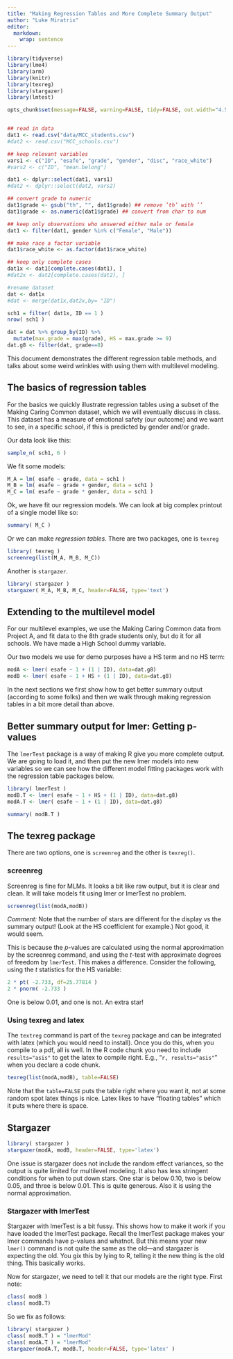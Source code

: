 ```yaml
---
title: "Making Regression Tables and More Complete Summary Output"
author: "Luke Miratrix"
editor: 
  markdown: 
    wrap: sentence
---
```


```r

library(tidyverse)
library(lme4)
library(arm)
library(knitr)
library(texreg)
library(stargazer)
library(lmtest)

opts_chunk$set(message=FALSE, warning=FALSE, tidy=FALSE, out.width="4.5in")


## read in data
dat1 <- read.csv("data/MCC_students.csv")
#dat2 <- read.csv("MCC_schools.csv")

## keep relevant variables
vars1 <- c("ID", "esafe", "grade", "gender", "disc", "race_white")
#vars2 <- c("ID", "mean.belong")

dat1 <- dplyr::select(dat1, vars1)
#dat2 <- dplyr::select(dat2, vars2)

## convert grade to numeric
dat1$grade <- gsub("th", "", dat1$grade) ## remove ’th’ with ’’ 
dat1$grade <- as.numeric(dat1$grade) ## convert from char to num

## keep only observations who answered either male or female
dat1 <- filter(dat1, gender %in% c("Female", "Male"))

## make race a factor variable
dat1$race_white <- as.factor(dat1$race_white)

## keep only complete cases
dat1x <- dat1[complete.cases(dat1), ]
#dat2x <- dat2[complete.cases(dat2), ]

#rename dataset
dat <- dat1x
#dat <- merge(dat1x,dat2x,by= "ID")

sch1 = filter( dat1x, ID == 1 )
nrow( sch1 )

dat = dat %>% group_by(ID) %>% 
  mutate(max.grade = max(grade), HS = max.grade >= 9)
dat.g8 <- filter(dat, grade==8)

```

This document demonstrates the different regression table methods, and talks about some weird wrinkles with using them with multilevel modeling.

## The basics of regression tables

For the basics we quickly illustrate regression tables using a subset of the Making Caring Common dataset, which we will eventually discuss in class.
This dataset has a measure of emotional safety (our outcome) and we want to see, in a specific school, if this is predicted by gender and/or grade.

Our data look like this:

```r
sample_n( sch1, 6 )
```

We fit some models:

```r
M_A = lm( esafe ~ grade, data = sch1 )
M_B = lm( esafe ~ grade + gender, data = sch1 )
M_C = lm( esafe ~ grade * gender, data = sch1 )
```

Ok, we have fit our regression models.
We can look at big complex printout of a single model like so:

```r
summary( M_C )
```

Or we can make *regression tables*.
There are two packages, one is `texreg`

```r
library( texreg )
screenreg(list(M_A, M_B, M_C))
```

Another is `stargazer`.

```r
library( stargazer )
stargazer( M_A, M_B, M_C, header=FALSE, type='text')
```

## Extending to the multilevel model

For our multilevel examples, we use the Making Caring Common data from Project A, and fit data to the 8th grade students only, but do it for all schools.
We have made a High School dummy variable.

Our two models we use for demo purposes have a HS term and no HS term:

```r
modA <- lmer( esafe ~ 1 + (1 | ID), data=dat.g8)
modB <- lmer( esafe ~ 1 + HS + (1 | ID), data=dat.g8)
```

In the next sections we first show how to get better summary output (according to some folks) and then we walk through making regression tables in a bit more detail than above.

## Better summary output for lmer: Getting p-values

The `lmerTest` package is a way of making R give you more complete output.
We are going to load it, and then put the new lmer models into new variables so we can see how the different model fitting packages work with the regression table packages below.

```r
library( lmerTest )
modB.T <- lmer( esafe ~ 1 + HS + (1 | ID), data=dat.g8)
modA.T <- lmer( esafe ~ 1 + (1 | ID), data=dat.g8)

summary( modB.T )
```

## The texreg package

There are two options, one is `screenreg` and the other is `texreg()`.

### screenreg

Screenreg is fine for MLMs.
It looks a bit like raw output, but it is clear and clean.
It will take models fit using lmer or lmerTest no problem.

```r
screenreg(list(modA,modB))
```

*Comment:* Note that the number of stars are different for the display vs the summary output!
(Look at the HS coefficient for example.) Not good, it would seem.

This is because the $p$-values are calculated using the normal approximation by the screenreg command, and using the $t$-test with approximate degrees of freedom by `lmerTest`.
This makes a difference.
Consider the following, using the $t$ statistics for the HS variable:

```r
2 * pt( -2.733, df=25.77814 )
2 * pnorm( -2.733 )
```

One is below 0.01, and one is not.
An extra star!

### Using texreg and latex

The `textreg` command is part of the `texreg` package and can be integrated with latex (which you would need to install).
Once you do this, when you compile to a pdf, all is well.
In the R code chunk you need to include `results="asis"` to get the latex to compile right.
E.g., "`r, results="asis"`" when you declare a code chunk.

```r
texreg(list(modA,modB), table=FALSE)
```

Note that the `table=FALSE` puts the table right where you want it, not at some random spot latex things is nice.
Latex likes to have "floating tables" which it puts where there is space.

## Stargazer

```r
library( stargazer )
stargazer(modA, modB, header=FALSE, type='latex')
```

One issue is stargazer does not include the random effect variances, so the output is quite limited for multilevel modeling.
It also has less stringent conditions for when to put down stars.
One star is below 0.10, two is below 0.05, and three is below 0.01.
This is quite generous.
Also it is using the normal approximation.

### Stargazer with lmerTest

Stargazer with lmerTest is a bit fussy.
This shows how to make it work if you have loaded the lmerTest package.
Recall the lmerTest package makes your lmer commands have p-values and whatnot.
But this means your new `lmer()` command is not quite the same as the old---and stargazer is expecting the old.
You gix this by lying to R, telling it the new thing is the old thing.
This basically works.

Now for stargazer, we need to tell it that our models are the right type.
First note:

```r
class( modB )
class( modB.T)
```

So we fix as follows:

```r
library( stargazer )
class( modB.T ) = "lmerMod" 
class( modA.T ) = "lmerMod" 
stargazer(modA.T, modB.T, header=FALSE, type='latex' )
```
